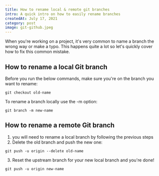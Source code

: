 ```yaml
---
title: How to rename local & remote git branches
intro: A quick intro on how to easily rename branches
createdAt: July 17, 2021
category: post
image: git-github.jpeg
---
```


When you're working on a project, it's very common to name a branch the wrong way or make a typo. This happens quite a lot so let's quickly cover how to fix this common mistake. 

## 

## How to rename a local Git branch

Before you run the below commands, make sure you're on the branch you want to rename: 

```
git checkout old-name
```


To rename a branch locally use the -m option:

```
git branch -m new-name
```

## How to rename a remote Git branch

1. you will need to rename a local branch by following the previous steps 
2. Delete the old branch and push the new one: 
```
git push -u origin --delete old-name
```
3. Reset the upstream branch for your new local branch and you're done! 
```
git push -u origin new-name 
```